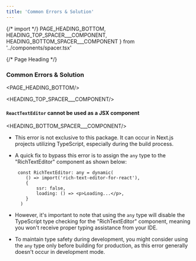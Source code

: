```yaml
---
title: 'Common Errors & Solution'
---
```


{/* import */}
    PAGE_HEADING_BOTTOM,
    HEADING_TOP_SPACER___COMPONENT, 
    HEADING_BOTTOM_SPACER___COMPONENT
} from '../components/spacer.tsx'




{/* Page Heading */}
### Common Errors & Solution
<PAGE_HEADING_BOTTOM/>



<HEADING_TOP_SPACER___COMPONENT/>

#### `ReactTextEditor` cannot be used as a JSX component

<HEADING_BOTTOM_SPACER___COMPONENT/>

- This error is not exclusive to this package. It can occur in Next.js projects utilizing TypeScript, especially during the build process. 
- A quick fix to bypass this error is to assign the `any` type to the "RichTextEditor" component as shown below:

  ```tsx showLineNumbers {1} /any/ copy  
   const RichTextEditor: any = dynamic(
      () => import('rich-text-editor-for-react'),
      {
          ssr: false,
          loading: () => <p>Loading...</p>,
      }
    )
  ```

- However, it's important to note that using the `any` type will disable the TypeScript type checking for the "RichTextEditor" component, meaning you won't receive proper typing assistance from your IDE.

- To maintain type safety during development, you might consider using the `any` type only before building for production, as this error generally doesn't occur in development mode.

